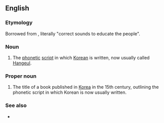 ==English==

===Etymology===
Borrowed from {{bor|en|ko|-}} {{ko-l|^훈민 ^정음|[[訓]][[民]][[正]][[音]]}}, literally "correct sounds to educate the people".

===Noun===
{{en-noun|-|head=Hunmin Jeongeum}}

# {{lb|en|archaic}} The [[phonetic]] [[script]] in which [[Korean]] is written, now usually called [[Hangeul]]. {{rfv-sense|en}}

===Proper noun===
{{en-proper noun}}

# The title of a book published in [[Korea]] in the 15th century, outlining the phonetic script in which Korean is now usually written.

===See also===
* {{projectlink|wikipedia}}